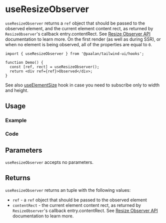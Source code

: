 

<Meta of={allStories} />

# useResizeObserver

`useResizeObserver` returns a `ref` object that should be passed to the observed element, and the current element content rect, as returned by `ResizeObserver`'s callback entry.contentRect. See [Resize Observer API](https://developer.mozilla.org/en-US/docs/Web/API/ResizeObserver) documentation to learn more. On the first render (as well as during SSR), or when no element is being observed, all of the properties are equal to `0`.

```tsx
import { useResizeObserver } from '@paalan/tailwind-ui/hooks';

function Demo() {
  const [ref, rect] = useResizeObserver();
  return <div ref={ref}>Observed</div>;
}
```

See also [useElementSize](/docs/hooks-ui-and-dom-useelementsize--documentation) hook in case you need to subscribe only to width and height.

## Usage

### Example

<Canvas of={allStories.Usage} />

### Code

<Source of={allStories.Usage} />

## Parameters

`useResizeObserver` accepts no parameters.

## Returns

`useResizeObserver` returns an tuple with the following values:

- `ref` - a `ref` object that should be passed to the observed element
- `contentRect` - the current element content rect, as returned by `ResizeObserver`'s callback entry.contentRect. See [Resize Observer API](https://developer.mozilla.org/en-US/docs/Web/API/ResizeObserver) documentation to learn more.
